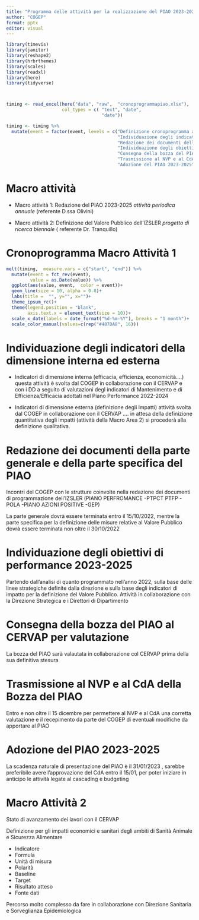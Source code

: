 ```yaml
---
title: "Programma delle attività per la realizzazione del PIAO 2023-2025"
author: "COGEP"
format: pptx
editor: visual
---
```


```r
library(timevis)
library(janitor)
library(reshape2)
library(hrbrthemes)
library(scales)
library(readxl)
library(here)
library(tidyverse)



timing <- read_excel(here("data", "raw",  "cronoprogrammapiao.xlsx"), 
                     col_types = c( "text", "date", 
                                    "date"))

timing <- timing %>% 
  mutate(event = factor(event, levels = c("Definizione cronoprogramma attività del PIAO",
                                          "Individuazione degli indicatori della dimensione interna ed esterna",
                                          "Redazione dei documenti della parte generale e della parte specifica del PIAO",
                                          "Individuazione degli obiettivi di performance 2023-2025",
                                          "Consegna della bozza del PIAO al CERVAP per valutazione",
                                          "Trasmissione al NVP e al CdA della Bozza del PIAO", 
                                          "Adozione del PIAO 2023-2025"))) 
```



# Macro attività

- Macro attività 1: Redazione del PIAO 2023-2025 _attività periodica annuale_  (referente D.ssa Olivini)

- Macro attività 2: Definizione del Valore Pubblico dell'IZSLER  _progetto di ricerca biennale_ ( referente Dr. Tranquillo)


# Cronoprogramma Macro Attività 1
```r
melt(timing,  measure.vars = c("start", "end")) %>% 
  mutate(event = fct_rev(event), 
         value = as.Date(value)) %>% 
  ggplot(aes(value, event,  color = event))+
  geom_line(size = 10, alpha = 0.8)+ 
  labs(title =  "", y="", x="")+
  theme_ipsum_rc()+
  theme(legend.position = "blank",
        axis.text.x = element_text(size = 10))+
  scale_x_date(labels = date_format("%d-%m-%Y"), breaks = "1 month")+
  scale_color_manual(values=c(rep("#487DA8", 16)))
```


# Individuazione degli indicatori della dimensione interna ed esterna

- Indicatori di dimensione interna (efficacia, efficienza, economicità....)
questa attività è svolta dal COGEP in collaborazione con il CERVAP e con i DD a seguito di valutazioni degl indicatori di Mantenimento e di Efficienza/Efficacia adottati nel Piano Performance 2022-2024

- Indicatori di dimensione esterna (definizione degli  Impatti)
attività svolta dal COGEP in collaborazione con il CERVAP .... in attesa della definizione quantitativa degli impatti (attività della Macro Area 2) si procederà alla definizione qualitativa.


# Redazione dei documenti della parte generale e della parte specifica del PIAO

Incontri del COGEP con le strutture  coinvolte  nella redazione dei documenti di programmazione dell'IZSLER (PIANO PERFROMANCE -PTPCT
PTFP -POLA -PIANO AZIONI POSITIVE -GEP)

La parte generale dovrà essere terminata entro il 15/10/2022, mentre la parte specifica per la definizione delle misure relative al Valore Pubblico dovrà essere terminata non oltre il 30/10/2022


# Individuazione degli obiettivi di performance 2023-2025

Partendo dall’analisi di quanto programmato nell’anno 2022, sulla base delle linee strategiche definite dalla direzione e sulla base degli indicatori di impatto per la definizione del Valore Pubblico. Attività in collaborazione con la Direzione Strategica e i Direttori di Dipartimento

# Consegna della bozza del PIAO al CERVAP per valutazione
La bozza del PIAO sarà valautata in collaborazione col CERVAP prima della sua definitiva stesura



# Trasmissione al NVP e al CdA della Bozza del PIAO

Entro e non oltre il 15 dicembre per permettere al NVP e al CdA una corretta valutazione e il recepimento da parte del COGEP di eventuali modifiche da apportare al PIAO



# Adozione del PIAO 2023-2025
La scadenza naturale di presentazione del PIAO è il 31/01/2023 , sarebbe preferibile avere l'approvazione del CdA entro il 15/01, per poter iniziare in anticipo le attività legate al cascading e budgeting



# Macro Attività 2

Stato di avanzamento dei lavori con il CERVAP

Definizione per gli impatti economici e sanitari degli ambiti di Sanità Animale e Sicurezza Alimentare

- Indicatore
- Formula
- Unità di misura
- Polarità
- Baseline
- Target
- Risultato atteso
- Fonte dati

Percorso molto complesso da fare in collaborazione con Direzione Sanitaria e Sorveglianza Epidemiologica










